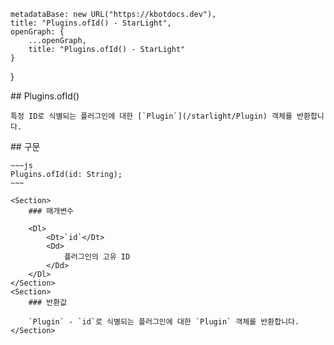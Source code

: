 
    metadataBase: new URL("https://kbotdocs.dev"),
    title: "Plugins.ofId() - StarLight",
    openGraph: {
        ...openGraph,
        title: "Plugins.ofId() - StarLight"
    }
}

<Section>
    ## Plugins.ofId()

    특정 ID로 식별되는 플러그인에 대한 [`Plugin`](/starlight/Plugin) 객체를 반환합니다.
</Section>
<Section>
    ## 구문

    ~~~js
    Plugins.ofId(id: String);
    ~~~

    <Section>
        ### 매개변수

        <Dl>
            <Dt>`id`</Dt>
            <Dd>
                플러그인의 고유 ID
            </Dd>
        </Dl>
    </Section>
    <Section>
        ### 반환값

        `Plugin` - `id`로 식별되는 플러그인에 대한 `Plugin` 객체를 반환합니다.
    </Section>
</Section>